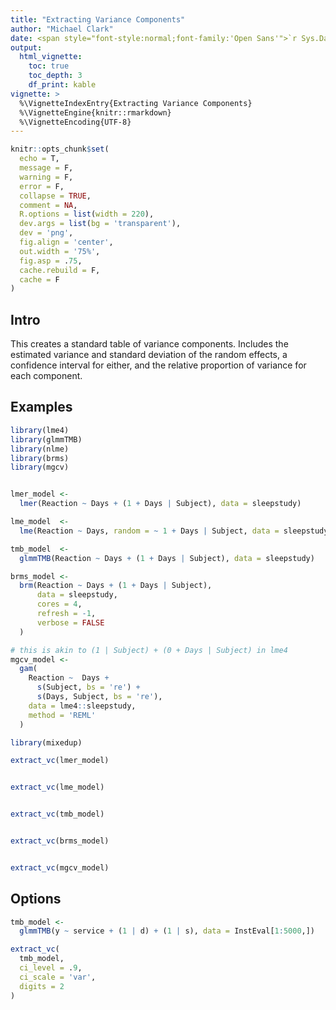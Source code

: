 ```yaml
---
title: "Extracting Variance Components"
author: "Michael Clark"
date: <span style="font-style:normal;font-family:'Open Sans'">`r Sys.Date()`</span>
output:
  html_vignette:
    toc: true
    toc_depth: 3
    df_print: kable
vignette: >
  %\VignetteIndexEntry{Extracting Variance Components}
  %\VignetteEngine{knitr::rmarkdown}
  %\VignetteEncoding{UTF-8}
---
```


```r
knitr::opts_chunk$set(
  echo = T,
  message = F,
  warning = F,
  error = F,
  collapse = TRUE,
  comment = NA,
  R.options = list(width = 220),
  dev.args = list(bg = 'transparent'),
  dev = 'png',
  fig.align = 'center',
  out.width = '75%',
  fig.asp = .75,
  cache.rebuild = F,
  cache = F
)
```




## Intro

This creates a standard table of variance components. Includes the estimated variance and standard deviation of the random effects, a confidence interval for either, and the relative proportion of variance for each component.

## Examples

```r
library(lme4)
library(glmmTMB)
library(nlme)
library(brms)
library(mgcv)


lmer_model <-
  lmer(Reaction ~ Days + (1 + Days | Subject), data = sleepstudy)

lme_model  <-
  lme(Reaction ~ Days, random = ~ 1 + Days | Subject, data = sleepstudy)

tmb_model  <-
  glmmTMB(Reaction ~ Days + (1 + Days | Subject), data = sleepstudy)

brms_model <-
  brm(Reaction ~ Days + (1 + Days | Subject), 
      data = sleepstudy,
      cores = 4,
      refresh = -1,
      verbose = FALSE
  )

# this is akin to (1 | Subject) + (0 + Days | Subject) in lme4
mgcv_model <-
  gam(
    Reaction ~  Days +
      s(Subject, bs = 're') +
      s(Days, Subject, bs = 're'),
    data = lme4::sleepstudy,
    method = 'REML'
  )
```


```r
library(mixedup)

extract_vc(lmer_model)


extract_vc(lme_model)


extract_vc(tmb_model)


extract_vc(brms_model)


extract_vc(mgcv_model)
```

## Options

```r
tmb_model <-
  glmmTMB(y ~ service + (1 | d) + (1 | s), data = InstEval[1:5000,])

extract_vc(
  tmb_model,
  ci_level = .9,
  ci_scale = 'var',
  digits = 2
)
```

